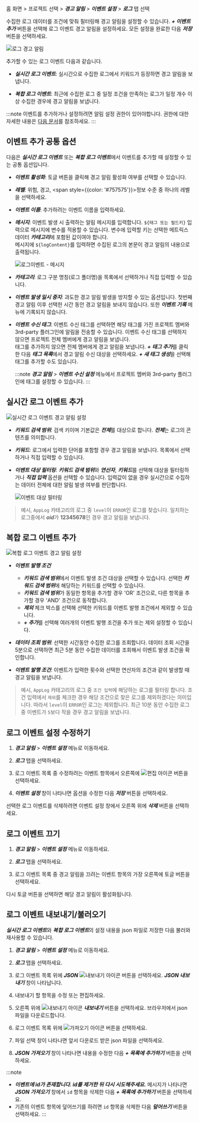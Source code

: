 홈 화면 > 프로젝트 선택 > ***경고 알림*** > ***이벤트 설정*** > ***로그*** 탭 선택

수집한 로그 데이터를 조건에 맞춰 필터링해 경고 알림을 설정할 수 있습니다. ***+ 이벤트 추가*** 버튼을 선택해 로그 이벤트 경고 알림을 설정하세요. 모든 설정을 완료한 다음 ***저장*** 버튼을 선택하세요.

![로그 경고 알림](/img/set-event-log-main.png)

추가할 수 있는 로그 이벤트 다음과 같습니다.

* ***실시간 로그 이벤트***: 실시간으로 수집한 로그에서 키워드가 등장하면 경고 알림을 보냅니다.

* ***복합 로그 이벤트***: 최근에 수집한 로그 중 일정 조건을 만족하는 로그가 일정 개수 이상 수집한 경우에 경고 알림을 보냅니다.

:::note
이벤트를 추가하거나 설정하려면 알림 설정 권한이 있어야합니다. 권한에 대한 자세한 내용은 [다음 문서](../../project/project-structure)를 참조하세요.
:::

## 이벤트 추가 공통 옵션

다음은 ***실시간 로그 이벤트*** 또는 ***복합 로그 이벤트***에서 이벤트를 추가할 때 설정할 수 있는 공통 옵션입니다.

* ***이벤트 활성화***: 토글 버튼을 클릭해 경고 알림 활성화 여부를 선택할 수 있습니다.

* ***레벨***: <span class='vslow'>위험</span>, <span class='slow'>경고</span>, <span style={{color: '#757575'}}>정보</span> 수준 중 하나의 레벨을 선택하세요.

* ***이벤트 이름***: 추가하려는 이벤트 이름을 입력하세요.

* ***메시지***: 이벤트 발생 시 출력하는 알림 메시지를 입력합니다. `${태그 또는 필드키}` 입력으로 메시지에 변수를 적용할 수 있습니다. 변수에 입력할 키는 선택한 메트릭스 데이터 ***카테고리***에 포함된 값이여야 합니다.<br/>
  메시지에 `${logContent}`를 입력하면 수집된 로그의 본문이 경고 알림의 내용으로 출력됩니다.

  ![로그이벤트 - 메시지](/img/set-event-log-message.png)

* ***카테고리***: 로그 구분 명칭(로그 폴더명)을 목록에서 선택하거나 직접 입력할 수 있습니다.

* ***이벤트 발생 일시 중지***: 과도한 경고 알림 발생을 방지할 수 있는 옵션입니다. 첫번째 경고 알림 이후 선택한 시간 동안 경고 알림을 보내지 않습니다. 또한 ***이벤트 기록*** 메뉴에 기록되지 않습니다.

* ***이벤트 수신 태그***: 이벤트 수신 태그를 선택하면 해당 태그를 가진 프로젝트 멤버와 3rd-party 플러그인에 알림을 전송할 수 있습니다. 이벤트 수신 태그를 선택하지 않으면 프로젝트 전체 멤버에게 경고 알림을 보냅니다.<br/>태그를 추가하지 않으면 전체 멤버에게 경고 알림을 보냅니다. ***+ 태그 추가***를 클릭한 다음 ***태그 목록***에서 경고 알림 수신 대상을 선택하세요. ***+ 새 태그 생성***을 선택해 태그를 추가할 수도 있습니다.

  :::note
  ***경고 알림*** > ***이벤트 수신 설정*** 메뉴에서 프로젝트 멤버와 3rd-party 플러그인에 태그를 설정할 수 있습니다.
  :::

## 실시간 로그 이벤트 추가

![실시간 로그 이벤트 경고 알림 설정](/img/set-event-log.png)

* ***키워드 검색 범위***: 검색 키이며 기본값은 ***전체***를 대상으로 합니다. ***전체***는 로그의 콘텐츠를 의미합니다.

* ***키워드***: 로그에서 입력한 단어를 포함할 경우 경고 알림을 보냅니다. 목록에서 선택하거나 직접 입력할 수 있습니다.

* ***이벤트 대상 필터링***: ***키워드 검색 범위***와 ***연산자***, ***키워드***를 선택해 대상을 필터링하거나 ***직접 입력*** 옵션을 선택할 수 있습니다. 입력값이 없을 경우 실시간으로 수집하는 데이터 전체에 대한 알림 발생 여부를 판단합니다.

  ![이벤트 대상 필터링](/img/set-event-log-filter.png)

> 예시, `AppLog` 카테고리의 로그 중 `level`이 `ERROR`인 로그를 찾습니다. 일치하는 로그중에서  ***oid***가 **12345678**인 경우 경고 알림을 보냅니다.

## 복합 로그 이벤트 추가

![복합 로그 이벤트 경고 알림 설정](/img/set-event-complex-log.png)

* ***이벤트 발행 조건***
  * ***키워드 검색 범위***에서 이벤트 발생 조건 대상을 선택할 수 있습니다. 선택한 ***키워드 검색 범위***에 해당하는 키워드를 선택할 수 있습니다.
  * ***키워드 검색 범위***가 동일한 항목을 추가할 경우 'OR' 조건으로, 다른 항목을 추가할 경우 'AND' 조건으로 동작합니다. 
  * ***제외*** 체크 박스를 선택해 선택한 키워드를 이벤트 발행 조건에서 제외할 수 있습니다.
  * ***+ 추가***를 선택해 여러개의 이벤트 발행 조건을 추가 또는 제외 설정할 수 있습니다.

* ***데이터 조회 범위***: 선택한 시간동안 수집한 로그를 조회합니다. 데이터 조회 시간을 5분으로 선택하면 최근 5분 동안 수집한 데이터를 조회해서 이벤트 발생 조건을 확인합니다.

* ***이벤트 발행 조건***: 이벤트가 입력한 횟수와 선택한 연산자의 조건과 같이 발생할 때 경고 알림을 보냅니다.

> 예시, `AppLog` 카테고리의 로그 중 `조건 입력`에 해당하는 로그를 필터링 합니다. 조건 입력에서 `제외`를 체크한 경우 해당 조건으로 찾은 로그를 제외하겠다는 의미입니다. 따라서 `level`이 `ERROR`인 로그는 제외합니다. 최근 10분 동안 수집한 로그 중 이벤트가 `5`보다 작을 경우 경고 알림을 보냅니다.

## 로그 이벤트 설정 수정하기 

1. ***경고 알림*** > ***이벤트 설정*** 메뉴로 이동하세요.

1. ***로그*** 탭을 선택하세요.

1. 로그 이벤트 목록 중 수정하려는 이벤트 항목에서 오른쪽에 ![편집 아이콘](/img/ico-edit.svg) 버튼을 선택하세요.

1. ***이벤트 설정*** 창이 나타나면 옵션을 수정한 다음 ***저장*** 버튼을 선택하세요.

선택한 로그 이벤트를 삭제하려면 이벤트 설정 창에서 오른쪽 위에 ***삭제*** 버튼을 선택하세요.

## 로그 이벤트 끄기

1. ***경고 알림*** > ***이벤트 설정*** 메뉴로 이동하세요.

1. ***로그*** 탭을 선택하세요.

1. 로그 이벤트 목록 중 경고 알림을 끄려는 이벤트 항목의 가장 오른쪽에 토글 버튼을 선택하세요. 

다시 토글 버튼을 선택하면 해당 경고 알림이 활성화됩니다.

## 로그 이벤트 내보내기/불러오기

***실시간 로그 이벤트***와 ***복합 로그 이벤트***의 설정 내용을 json 파일로 저장한 다음 불러와 재사용할 수 있습니다.

1. ***경고 알림*** > ***이벤트 설정*** 메뉴로 이동하세요.

1. ***로그*** 탭을 선택하세요.

1. 로그 이벤트 목록 위에 ***JSON*** ![내보내기 아이콘](/img/ico-export.svg) 버튼을 선택하세요. ***JSON 내보내기*** 창이 나타납니다.

1. 내보내기 할 항목을 수정 또는 편집하세요.

1. 오른쪽 위에 ![내보내기 아이콘](/img/ico-export.svg) ***내보내기*** 버튼을 선택하세요. 브라우저에서 json 파일을 다운로드합니다.

1. 로그 이벤트 목록 위에 ![가져오기 아이콘](/img/ico-import.svg) 버튼을 선택하세요.

1. 파일 선택 창이 나타나면 앞서 다운로드 받은 json 파일을 선택하세요.

1. ***JSON 가져오기*** 창이 나타나면 내용을 수정한 다음 ***+ 목록에 추가하기*** 버튼을 선택하세요.

:::note
* ***이벤트에 id가 존재합니다. id를 제거한 뒤 다시 시도해주세요.*** 메시지가 나타나면 ***JSON 가져오기*** 창에서 `id` 항목을 삭제한 다음 ***+ 목록에 추가하기*** 버튼을 선택하세요.
* 기존의 이벤트 항목에 덮어쓰기를 하려면 `id` 항목을 삭제한 다음 ***덮어쓰기*** 버튼을 선택하세요.
:::